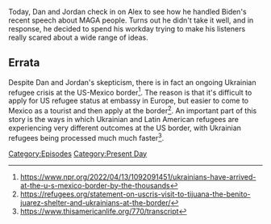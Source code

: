 {{DEFAULTSORT:
    #_EPISODE_0721:September 2, 2022
}}{{Episode
    | title           = September 2, 2022
    | caption         = Listen to this episode on [https://knowledgefight.libsyn.com/721-september-2-2022 Libsyn] [https://open.spotify.com/episode/44TVkBCfEQhNefw4FT3Uvb Spotify], Read the [[Transcript/721: September 2, 2022|Unofficial Transcript]]
    | episodeNumber   = 721
    | length          = 01:30:39
    | airDate         = September 5, 2022
    | coverageDate    = September 2, 2022
    | episodeType     = [[:Category:Present Day|Present Day]]
    | previousEpisode = [[720: August 6, 2003]]
    | nextEpisode     = [[722: Space Capitalism Is Still Capitalism]]
}}

{{Stub}}

Today, Dan and Jordan check in on Alex to see how he handled Biden's recent speech about MAGA people.  Turns out he didn't take it well, and in response, he decided to spend his workday trying to make his listeners really scared about a wide range of ideas.

== Errata ==

Despite Dan and Jordan's skepticism, there is in fact an ongoing Ukrainian refugee crisis at the US-Mexico border<ref>https://www.npr.org/2022/04/13/1092091451/ukrainians-have-arrived-at-the-u-s-mexico-border-by-the-thousands</ref>. The reason is that it's difficult to apply for US refugee status at embassy in Europe, but easier to come to Mexico as a tourist and then apply at the border<ref>https://refugees.org/statement-on-uscris-visit-to-tijuana-the-benito-juarez-shelter-and-ukrainians-at-the-border/</ref>. An important part of this story is the ways in which Ukrainian and Latin American refugees are experiencing very different outcomes at the US border, with Ukrainian refugees being processed much much faster<ref>https://www.thisamericanlife.org/770/transcript</ref>.

[[Category:Episodes]]
[[Category:Present Day]]
